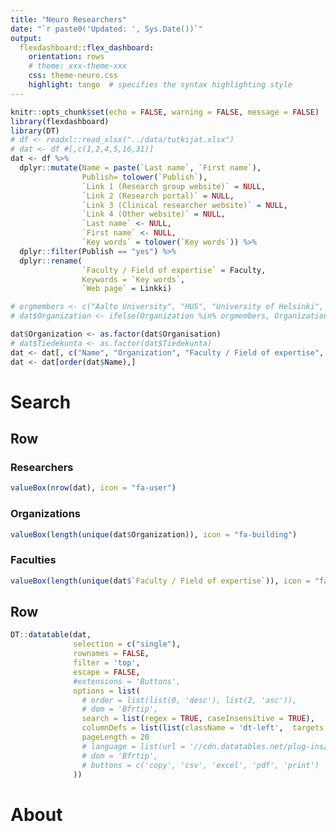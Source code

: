 ```yaml
---
title: "Neuro Researchers"
date: "`r paste0('Updated: ', Sys.Date())`"
output:
  flexdashboard::flex_dashboard:
    orientation: rows
    # theme: xxx-theme-xxx
    css: theme-neuro.css
    highlight: tango  # specifies the syntax highlighting style
---
```




```r
knitr::opts_chunk$set(echo = FALSE, warning = FALSE, message = FALSE)
library(flexdashboard)
library(DT)
# df <- readxl::read_xlsx("../data/tutkijat.xlsx")
# dat <- df #[,c(1,2,4,5,16,31)]
dat <- df %>% 
  dplyr::mutate(Name = paste(`Last name`, `First name`),
                Publish= tolower(`Publish`),
                `Link 1 (Research group website)` = NULL,
                `Link 2 (Research portal)` = NULL,
                `Link 3 (Clinical researcher website)` = NULL,
                `Link 4 (Other website)` = NULL,
                `Last name` <- NULL,
                `First name` <- NULL,
                `Key words` = tolower(`Key words`)) %>% 
  dplyr::filter(Publish == "yes") %>%
  dplyr::rename(
                `Faculty / Field of expertise` = Faculty,
                Keywords = `Key words`,
                `Web page` = Linkki) 

# orgmembers <- c("Aalto University", "HUS", "University of Helsinki", "University of Eastern Finland", "University of Jyväskylä", "University of Oulu", "Tampere University Hospital", "Tampere University", "University of Turku", "Oulu University Hospital", "Kuopio University Hospital",  "Turku University Hospital")
# dat$Organization <- ifelse(Organization %in% orgmembers, Organization, "Other")

dat$Organization <- as.factor(dat$Organisation)
# dat$Tiedekunta <- as.factor(dat$Tiedekunta)
dat <- dat[, c("Name", "Organization", "Faculty / Field of expertise", "Keywords", "Web page")]
dat <- dat[order(dat$Name),]


```


Search
=======================================================================

Row
-----------------------------------------------------------------------

### Researchers

```r
valueBox(nrow(dat), icon = "fa-user")
```

### Organizations

```r
valueBox(length(unique(dat$Organization)), icon = "fa-building")
```

### Faculties

```r
valueBox(length(unique(dat$`Faculty / Field of expertise`)), icon = "fa-sitemap")
```



Row
-----------------------------------------------------------------------


```r
DT::datatable(dat,
              selection = c("single"),
              rownames = FALSE, 
              filter = 'top',
              escape = FALSE,
              #extensions = 'Buttons', 
              options = list(
                # order = list(list(0, 'desc'), list(2, 'asc')),
                # dom = 'Bfrtip',
                search = list(regex = TRUE, caseInsensitive = TRUE),
                columnDefs = list(list(className = 'dt-left',  targets = "_all")),
                pageLength = 20
                # language = list(url = '//cdn.datatables.net/plug-ins/1.10.11/i18n/Finnish.json')
                # dom = 'Bfrtip',
                # buttons = c('copy', 'csv', 'excel', 'pdf', 'print')
              )) 

```

About
=======================================================================



